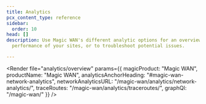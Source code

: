 ```yaml
---
title: Analytics
pcx_content_type: reference
sidebar:
  order: 10
head: []
description: Use Magic WAN's different analytic options for an overview of the
  performance of your sites, or to troubleshoot potential issues.

---
```



<Render file="analytics/overview"
	params={{
		magicProduct: "Magic WAN",
		productName: "Magic WAN",
		analyticsAnchorHeading: "#magic-wan-network-analytics",
		networkAnalyticsURL: "/magic-wan/analytics/network-analytics/",
		traceRoutes: "/magic-wan/analytics/traceroutes/",
		graphQl: "/magic-wan/"
		 }}
/>